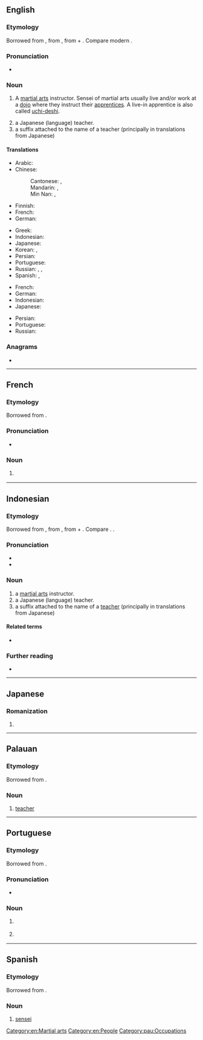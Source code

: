 {{also|-sensei}}
==English==
{{wikipedia}}

===Etymology===
Borrowed from {{bor|en|ja|-}} {{ja-r|先生|せんせい|teacher; elder}}, from {{der|en|ltc|-}} {{ltc-l|先生|master, elder|id=1,1}}, from {{ltc-l|先|earlier, first|id=1,1}} + {{ltc-l|生|born|id=1,1}}. Compare modern {{cog|cmn|-}} {{zh-l|先生|Mr.}}.

===Pronunciation===
* {{IPA|en|/ˈsɛnseɪ/}}

===Noun===
{{en-noun|sensei|s}}

# A [[martial arts]] instructor. Sensei of martial arts usually live and/or work at a [[dojo]] where they instruct their [[apprentices]]. A live-in apprentice is also called [[uchi-deshi]].
#: {{syn|en|sifu|shifu}}
# a Japanese (language) teacher.
# a suffix attached to the name of a teacher (principally in translations from Japanese)

====Translations====
{{trans-top|martial arts instructor}}
* Arabic: {{t+|ar|مُدَرِّب|m}}
* Chinese:
*: Cantonese: {{t|yue|師傅}}, {{t|yue|师傅|tr=si1 fu6, si1 fu2}}
*: Mandarin: {{t+|cmn|師傅}}, {{t+|cmn|师傅|tr=shīfu}}
*: Min Nan: {{t+|nan|師傅}}, {{t|nan|师傅|tr=sai-hū}}
* Finnish: {{t+|fi|mestari}}
* French: {{t+|fr|sensei|m}}
* German: {{t|de|Sensei|m}}
{{trans-mid}}
* Greek: {{t+|el|σενσέι|m}}
* Indonesian: {{t|id|sensei}}
* Japanese: {{t+|ja|先生|tr=せんせい, sensei}}
* Korean: {{t+|ko|선생}}, {{t+|ko|선생님}} {{q|honorific}}
* Persian: {{t|fa|سنسی|tr=sensey}}
* Portuguese: {{t+|pt|sensei|m}}
* Russian: {{t+|ru|сэнсэ́й|m}}, {{t+|ru|ма́стер|m}}, {{t+|ru|сенсе́й|m}}
* Spanish: {{t|es|sensei|m}}, {{t|es|senséi|m}} {{qualifier|proper use of accent marks}}
{{trans-bottom}}

{{trans-top|a Japanese teacher}}
* French: {{t+|fr|sensei|m}}
* German: {{t|de|Sensei|m}}
* Indonesian: {{t|id|sensei}}
* Japanese: {{t+|ja|先生|tr=せんせい, sensei}}
{{trans-mid}}
* Persian: {{t|fa|سنسی|tr=sensey}}
* Portuguese: {{t+|pt|sensei|m}}
* Russian: {{t+|ru|сэнсэ́й|m}}
{{trans-bottom}}

===Anagrams===
* {{anagrams|en|a=eeinss|Essien|Neises|Neisse|Nessie|Nieses|Sinese|in esse|insees|sees in|seines}}

[[Category:en:Martial arts]]
[[Category:en:People]]

----

==French==

===Etymology===
Borrowed from {{bor|fr|ja|先生|tr=せんせい ''sensei''}}.

===Pronunciation===
* {{fr-IPA|sè_nsseil}}

===Noun===
{{fr-noun|m}}

# {{l|en|sensei}} {{gloss|martial arts instructor}}

----

==Indonesian==

===Etymology===
Borrowed from {{bor|id|ja|-}} {{ja-r|先生|せんせい|teacher; elder}}, from {{der|id|ltc|先生|tr=sen-ʂænɡ|t=master, elder}}, from {{m|ltc|先|t=earlier, first}} + {{m|ltc|生|t=born}}. Compare {{cog|nan|先生|tr=sin-seⁿ|t=[[doctor]], [[physician]], [[teacher]]}}. {{doublet|id|sinse}}.

===Pronunciation===
* {{IPA|id|/sen.sei/}}
* {{hyphenation|id|sén|séi}}

===Noun===
{{id-noun|sensei}}

# a [[martial arts]] instructor.
# a Japanese (language) teacher.
# a suffix attached to the name of a [[teacher]] (principally in translations from Japanese)
#: {{uxi|id|Yamada-'''sensei'''|-}}

====Related terms====
* {{l|id|sinse}}

===Further reading===
* {{R:KBBI Daring}}

----

==Japanese==

===Romanization===
{{ja-romaji}}

# {{ja-romanization of|せんせい}}

----

==Palauan==

===Etymology===
Borrowed from {{bor|pau|ja|先生|tr=せんせい ''sensei''}}.

===Noun===
{{head|pau|noun}}

# [[teacher]]

[[Category:pau:Occupations]]

----

==Portuguese==

===Etymology===
Borrowed from {{bor|pt|ja|先生|tr=sensei}}.

===Pronunciation===
{{pt-IPA}}
* {{hyphenation|pt|sen|sei}}

===Noun===
{{pt-noun|mf|old=1}}

# {{l|en|sensei}} {{gloss|martial arts instructor}}
# {{l|en|sensei}} {{gloss|a Japanese teacher or master}}

{{C|pt|Occupations}}

----

==Spanish==

===Etymology===
Borrowed from {{bor|es|ja|先生|tr=sensei}}.

===Noun===
{{es-noun|m}}

# [[#English|sensei]] {{gloss|martial arts instructor}}